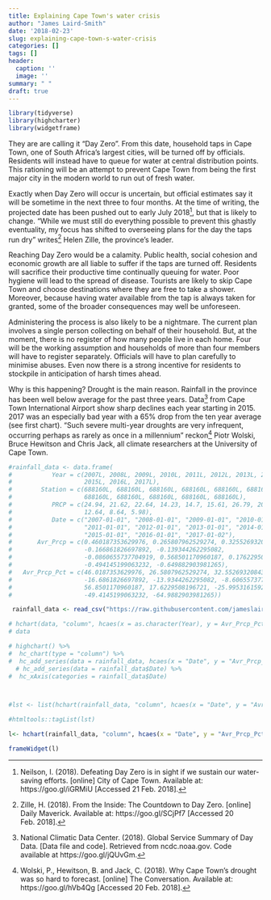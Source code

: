 ```yaml
---
title: Explaining Cape Town's water crisis
author: "James Laird-Smith"
date: '2018-02-23'
slug: explaining-cape-town-s-water-crisis
categories: []
tags: []
header:
  caption: ''
  image: ''
summary: " "
draft: true
---
```


```r
library(tidyverse)
library(highcharter)
library(widgetframe)
```


They are are calling it “Day Zero”. From this date, household taps in Cape Town, one of South Africa's largest cities, will be turned off by officials. Residents will instead have to queue for water at central distribution points. This rationing will be an attempt to prevent Cape Town from being the first major city in the modern world to run out of fresh water.

Exactly when Day Zero will occur is uncertain, but official estimates say it will be sometime in the next three to four months. At the time of writing, the projected date has been pushed out to early July 2018^[Neilson, I. (2018). Defeating Day Zero is in sight if we sustain our water-saving efforts. [online] City of Cape Town. Available at: https://goo.gl/iGRMiU [Accessed 21 Feb. 2018].], but that is likely to change. “While we must still do everything possible to prevent this ghastly eventuality, my focus has shifted to overseeing plans for the day the taps run dry” writes^[Zille, H. (2018). From the Inside: The Countdown to Day Zero. [online] Daily Maverick. Available at: https://goo.gl/SCjPf7 [Accessed 20 Feb. 2018].] Helen Zille, the province’s leader.

Reaching Day Zero would be a calamity. Public health, social cohesion and economic growth are all liable to suffer if the taps are turned off. Residents will sacrifice their productive time continually queuing for water. Poor hygiene will lead to the spread of disease. Tourists are likely to skip Cape Town and choose destinations where they are free to take a shower. Moreover, because having water available from the tap is always taken for granted, some of the broader consequences may well be unforeseen.

Administering the process is also likely to be a nightmare. The current plan involves a single person collecting on behalf of their household. But, at the moment, there is no register of how many people live in each home. Four will be the working assumption and households of more than four members will have to register separately. Officials will have to plan carefully to minimise abuses. Even now there is a strong incentive for residents to stockpile in anticipation of harsh times ahead.

Why is this happening? Drought is the main reason. Rainfall in the province has been well below average for the past three years. Data^[National Climatic Data Center. (2018). Global Service Summary of Day Data. [Data file and code]. Retrieved from ncdc.noaa.gov. Code available at https://goo.gl/jQUvGm.] from Cape Town International Airport show sharp declines each year starting in 2015. 2017 was an especially bad year with a 65% drop from the ten year average (see first chart). “Such severe multi-year droughts are very infrequent, occurring perhaps as rarely as once in a millennium” reckon^[Wolski, P., Hewitson, B. and Jack, C. (2018). Why Cape Town's drought was so hard to forecast. [online] The Conversation. Available at: https://goo.gl/hVb4Qg [Accessed 20 Feb. 2018].] Piotr Wolski, Bruce Hewitson and Chris Jack, all climate researchers at the University of Cape Town.



```r
#rainfall_data <- data.frame(
#           Year = c(2007L, 2008L, 2009L, 2010L, 2011L, 2012L, 2013L, 2014L,
#                    2015L, 2016L, 2017L),
#        Station = c(688160L, 688160L, 688160L, 688160L, 688160L, 688160L,
#                    688160L, 688160L, 688160L, 688160L, 688160L),
#           PRCP = c(24.94, 21.62, 22.64, 14.23, 14.7, 15.61, 26.79, 20.09,
#                    12.64, 8.64, 5.98),
#           Date = c("2007-01-01", "2008-01-01", "2009-01-01", "2010-01-01",
#                    "2011-01-01", "2012-01-01", "2013-01-01", "2014-01-01",
#                    "2015-01-01", "2016-01-01", "2017-01-02"),
#       Avr_Prcp = c(0.460187353629976, 0.265807962529274, 0.325526932084309,
#                    -0.166861826697892, -0.139344262295082,
#                    -0.0860655737704919, 0.568501170960187, 0.176229508196721, -0.259953161592506,
#                    -0.494145199063232, -0.649882903981265),
#   Avr_Prcp_Pct = c(46.0187353629976, 26.5807962529274, 32.5526932084309,
#                    -16.6861826697892, -13.9344262295082, -8.60655737704919,
#                    56.8501170960187, 17.6229508196721, -25.9953161592506,
#                    -49.4145199063232, -64.9882903981265))

 rainfall_data <- read_csv("https://raw.githubusercontent.com/jameslairdsmith/Home_and_dry/master/Rained_out.csv")

# hchart(data, "column", hcaes(x = as.character(Year), y = Avr_Prcp_Pct))
# data

# highchart() %>% 
#  hc_chart(type = "column") %>% 
#  hc_add_series(data = rainfall_data, hcaes(x = "Date", y = "Avr_Prcp_Pct")) %>% 
  # hc_add_series(data = rainfall_data$Date) %>% 
#  hc_xAxis(categories = rainfall_data$Date) 



#lst <- list(hchart(rainfall_data, "column", hcaes(x = "Date", y = "Avr_Prcp_Pct")))

#htmltools::tagList(lst)

l<- hchart(rainfall_data, "column", hcaes(x = "Date", y = "Avr_Prcp_Pct"))

frameWidget(l)
```


